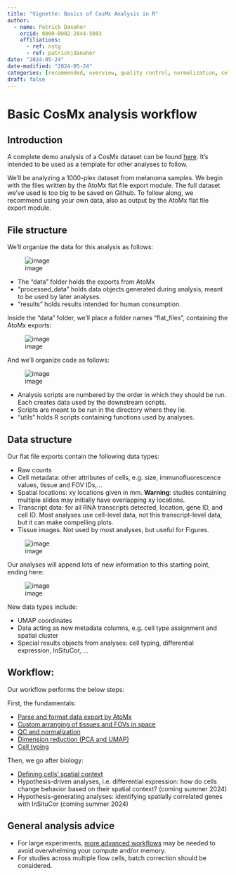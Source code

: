 ```yaml
---
title: "Vignette: Basics of CosMx Analysis in R"
author:
  - name: Patrick Danaher
    orcid: 0000-0002-2844-5883
    affiliations:
      - ref: nstg
      - ref: patrickjdanaher
date: "2024-05-24"
date-modified: "2024-05-24"
categories: [recommended, overview, quality control, normalization, cell typing, pre-processing]
draft: false
---
```


# Basic CosMx analysis workflow

## Introduction

A complete demo analysis of a CosMx dataset can be found [here](https://github.com/Nanostring-Biostats/CosMx-Analysis-Scratch-Space/tree/Main/_code/vignette). 
It's intended to be used as a template for other analyses to follow. 

We'll be analyzing a 1000-plex dataset from melanoma samples.
We begin with the files written by the AtoMx flat file export module. 
The full dataset we've used is too big to be saved on Github. 
To follow along, we recommend using your own data, also as output by the AtoMx flat file export module.

## File structure

We'll organize the data for this analysis as follows:

![image](figures/folders.png) 

- The "data" folder holds the exports from AtoMx
- "processed_data" holds data objects generated during analysis, meant to be used by later analyses. 
- "results" holds results intended for human consumption.

Inside the "data" folder, we'll place a folder names "flat_files", containing the AtoMx exports:

![image](figures/folders2.png) 

And we'll organize code as follows:

![image](figures/folders3.png) 

- Analysis scripts are numbered by the order in which they should be run. Each creates data used by the downstream scripts. 
- Scripts are meant to be run in the directory where they lie.
- "utils" holds R scripts containing functions used by analyses.
  
## Data structure

Our flat file exports contain the following data types:

- Raw counts
- Cell metadata: other attributes of cells, e.g. size, immunofluorescence values, tissue and FOV IDs,...
- Spatial locations: xy locations given in mm. **Warning**: studies containing multiple slides may initially have overlapping xy locations.
- Transcript data: for all RNA transcripts detected, location, gene ID, and cell ID. Most analyses use cell-level data, not this transcript-level data, but it can make compelling plots.
- Tissue images. Not used by most analyses, but useful for Figures. 

![image](figures/data_before.png)

Our analyses will append lots of new information to this starting point, ending here:

![image](figures/data_after.png)

New data types include:

- UMAP coordinates
- Data acting as new metadata columns, e.g. cell type assignment and spatial cluster
- Special results objects from analyses: cell typing, differential expression, InSituCor, ...

## Workflow:

Our workflow performs the below steps:

First, the fundamentals:

- [Parse and format data export by AtoMx](posts/vignette-basic-analysis/assets/0.-loading-flat-files.html)
- [Custom arranging of tissues and FOVs in space](posts/vignette-basic-analysis/assets/1.-finessing-tissues-spatial-arrangement.html)
- [QC and normalization](posts/vignette-basic-analysis/assets/2.-QC-and-normalization.html)
- [Dimension reduction (PCA and UMAP)](posts/vignette-basic-analysis/assets/3.-dimension-reduction.html)
- [Cell typing](posts/vignette-basic-analysis/assets/4.-cell-typing.html)

Then, we go after biology:

- [Defining cells' spatial context](posts/vignette-basic-analysis/assets/5.-define-spatial-context.html)
- Hypothesis-driven analyses, i.e. differential expression: how do cells change behavior based on their spatial context? (coming summer 2024)
- Hypothesis-generating analyses: identifying spatially correlated genes with InSituCor (coming summer 2024)


## General analysis advice

- For large experiments, [more advanced workflows](https://nanostring-biostats.github.io/CosMx-Analysis-Scratch-Space/posts/big-data/) 
may be needed to avoid overwhelming your compute and/or memory. 
- For studies across multiple flow cells, batch correction should be considered.
  


